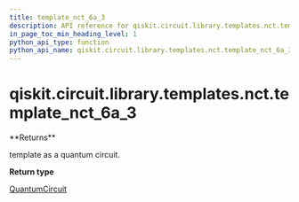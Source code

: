 ```yaml
---
title: template_nct_6a_3
description: API reference for qiskit.circuit.library.templates.nct.template_nct_6a_3
in_page_toc_min_heading_level: 1
python_api_type: function
python_api_name: qiskit.circuit.library.templates.nct.template_nct_6a_3
---
```


# qiskit.circuit.library.templates.nct.template\_nct\_6a\_3

<Function id="qiskit.circuit.library.templates.nct.template_nct_6a_3" github="https://github.com/qiskit/qiskit/tree/stable/0.17/qiskit/circuit/library/templates/nct/template_nct_6a_3.py" signature="template_nct_6a_3()">
  **Returns**

  template as a quantum circuit.

  **Return type**

  [QuantumCircuit](qiskit.circuit.QuantumCircuit "qiskit.circuit.QuantumCircuit")
</Function>

